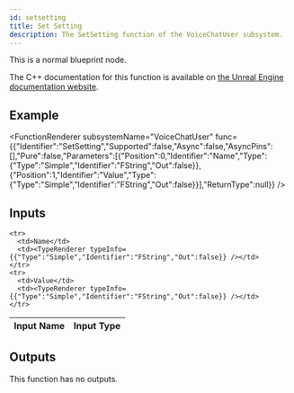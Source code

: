 ```yaml
---
id: setsetting
title: Set Setting
description: The SetSetting function of the VoiceChatUser subsystem.
---
```



This is a normal blueprint node.

The C++ documentation for this function is available on [the Unreal Engine documentation website](https://dev.epicgames.com/documentation/en-us/unreal-engine/voice-chat-interface-in-unreal-engine).

## Example

<FunctionRenderer subsystemName="VoiceChatUser" func={{"Identifier":"SetSetting","Supported":false,"Async":false,"AsyncPins":[],"Pure":false,"Parameters":[{"Position":0,"Identifier":"Name","Type":{"Type":"Simple","Identifier":"FString","Out":false}},{"Position":1,"Identifier":"Value","Type":{"Type":"Simple","Identifier":"FString","Out":false}}],"ReturnType":null}} />

## Inputs


<table>
  <thead>
    <tr>
      <th>Input Name</th>
      <th>Input Type</th>
    </tr>
  </thead>
  <tbody>
    
    <tr>
      <td>Name</td>
      <td><TypeRenderer typeInfo={{"Type":"Simple","Identifier":"FString","Out":false}} /></td>
    </tr>
    <tr>
      <td>Value</td>
      <td><TypeRenderer typeInfo={{"Type":"Simple","Identifier":"FString","Out":false}} /></td>
    </tr>
  </tbody>
</table>


## Outputs

This function has no outputs.

